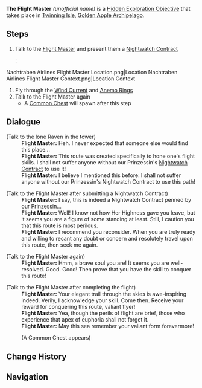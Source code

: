 {{Hidden Exploration Objectives Infobox
|image      = Nachtraben Airlines Flight Master Context.png
|type       = Quest-Like
|req        = [[Immernachtreich Apokalypse]]
|loc        = [[Twinning Isle/2.8|Twinning Isle]], [[Golden Apple Archipelago/2.8|Golden Apple Archipelago]]
|area       = Golden Apple Archipelago
|subarea    = Twinning Isle
|characters = Flight Master;Traveler
}}
'''The Flight Master''' ''(unofficial name)'' is a [[Hidden Exploration Objective]] that takes place in [[Twinning Isle/2.8|Twinning Isle]], [[Golden Apple Archipelago/2.8|Golden Apple Archipelago]].

==Steps==
# Talk to the [[Flight Master]] and present them a [[Nightwatch Contract]]
#: <gallery>
Nachtraben Airlines Flight Master Location.png|Location
Nachtraben Airlines Flight Master Context.png|Location Context
</gallery>
# Fly through the [[Wind Current]] and [[Anemo Ring]]s
# Talk to the Flight Master again
#* A [[Common Chest]] will spawn after this step

==Dialogue==
{{Dialogue start}}
;(Talk to the lone Raven in the tower)
:'''Flight Master:''' Heh. I never expected that someone else would find this place...
:'''Flight Master:''' This route was created specifically to hone one's flight skills. I shall not suffer anyone without our Prinzessin's [[Nightwatch Contract]] to use it!
:'''Flight Master:''' I believe I mentioned this before: I shall not suffer anyone without our Prinzessin's Nightwatch Contract to use this path!

;(Talk to the Flight Master after submitting a Nightwatch Contract)
:'''Flight Master:''' I say, this is indeed a Nightwatch Contract penned by our Prinzessin...
:'''Flight Master:''' Well! I know not how Her Highness gave you leave, but it seems you are a figure of some standing at least. Still, I caution you that this route is most perilous.
:'''Flight Master:''' I recommend you reconsider. When you are truly ready and willing to recant any doubt or concern and resolutely travel upon this route, then seek me again.

;(Talk to the Flight Master again)
:'''Flight Master:''' Hmm, a brave soul you are! It seems you are well-resolved. Good. Good! Then prove that you have the skill to conquer this route!

;(Talk to the Flight Master after completing the flight)
:'''Flight Master:''' Your elegant trail through the skies is awe-inspiring indeed. Verily, I acknowledge your skill. Come then. Receive your reward for conquering this route, valiant flyer!
:'''Flight Master:''' Yea, though the perils of flight are brief, those who experience that apex of euphoria shall not forget it.
:'''Flight Master:''' May this sea remember your valiant form forevermore!
:;(A Common Chest appears)
{{Dialogue end}}

==Change History==
{{Change History|2.8}}

==Navigation==
{{Hidden Exploration Objective Navbox}}